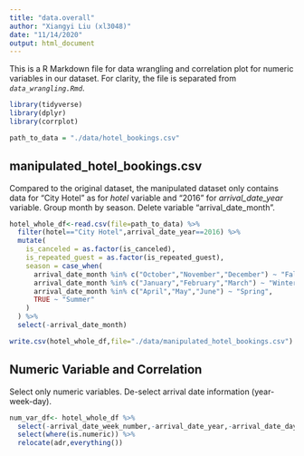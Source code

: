 ```yaml
---
title: "data.overall"
author: "Xiangyi Liu (xl3048)"
date: "11/14/2020"
output: html_document
---
```


This is a R Markdown file for data wrangling and correlation plot for numeric variables in our dataset. For clarity, the file is separated from _`data_wrangling.Rmd`_.

```r
library(tidyverse)
library(dplyr)
library(corrplot)
```

```r
path_to_data = "./data/hotel_bookings.csv"
```

## manipulated_hotel_bookings.csv
Compared to the original dataset, the manipulated dataset only contains data for "City Hotel" as for _hotel_ variable and "2016" for _arrival_date_year_ variable.
Group month by season. Delete variable "arrival_date_month".
```r
hotel_whole_df<-read.csv(file=path_to_data) %>%
  filter(hotel=="City Hotel",arrival_date_year==2016) %>%
  mutate(
    is_canceled = as.factor(is_canceled),
    is_repeated_guest = as.factor(is_repeated_guest),
    season = case_when(
      arrival_date_month %in% c("October","November","December") ~ "Fall",
      arrival_date_month %in% c("January","February","March") ~ "Winter",
      arrival_date_month %in% c("April","May","June") ~ "Spring",
      TRUE ~ "Summer"
    ) 
  ) %>%
  select(-arrival_date_month)
```

```r
write.csv(hotel_whole_df,file="./data/manipulated_hotel_bookings.csv")
```


## Numeric Variable and Correlation
Select only numeric variables.
De-select arrival date information (year-week-day).
```r
num_var_df<- hotel_whole_df %>%
  select(-arrival_date_week_number,-arrival_date_year,-arrival_date_day_of_month) %>%
  select(where(is.numeric)) %>%
  relocate(adr,everything())
```

```r

```


